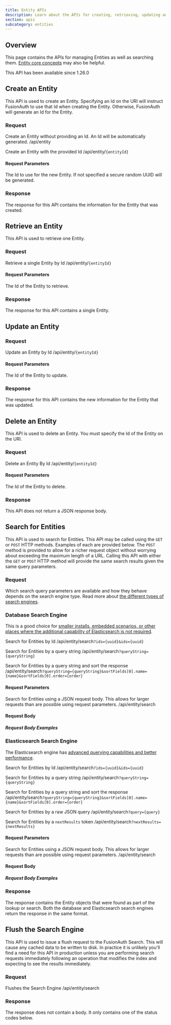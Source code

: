 ```yaml
---
title: Entity APIs
description: Learn about the APIs for creating, retrieving, updating and deleting entities, as well as searching them.
section: apis
subcategory: entities
---
```


<PremiumEditionBlurb />

## Overview

This page contains the APIs for managing Entities as well as searching them. [Entity core concepts](/docs/get-started/core-concepts/entity-management) may also be helpful.

<Aside type="version">
This API has been available since 1.26.0
</Aside>


## Create an Entity

This API is used to create an Entity. Specifying an Id on the URI will instruct FusionAuth to use that Id when creating the Entity. Otherwise, FusionAuth will generate an Id for the Entity.

### Request

<APIAuthentication icon="lock">Create an Entity without providing an Id. An Id will be automatically generated.</APIAuthentication>
<APIURI method="POST">/api/entity</APIURI>

<XFusionauthTenantIdHeaderCreateOperation />

<APIAuthentication icon="lock">Create an Entity with the provided Id</APIAuthentication>
<APIURI method="POST">/api/entity/`{entityId}`</APIURI>

#### Request Parameters

<APIBlock>
  <APIField name="entityId" type="UUID" optional defaults="secure random UUID">
    The Id to use for the new Entity. If not specified a secure random UUID will be generated.
  </APIField>
</APIBlock>

<EntityRequestBody />

<XFusionauthTenantIdHeaderCreateOperation />

### Response

The response for this API contains the information for the Entity that was created.

<StandardPostResponseCodes />

<EntityResponseBody />


## Retrieve an Entity

This API is used to retrieve one Entity. 

### Request

<APIAuthentication icon="lock">Retrieve a single Entity by Id</APIAuthentication>
<APIURI method="GET">/api/entity/`{entityId}`</APIURI>

#### Request Parameters

<APIBlock>
  <APIField name="entityId" type="UUID" required>
    The Id of the Entity to retrieve.
  </APIField>
</APIBlock>

<XFusionauthTenantIdHeaderScopedOperation />

### Response

The response for this API contains a single Entity. 

<StandardGetResponseCodes no_errors />

<EntityResponseBody />

## Update an Entity

<GenericUpdateExplanationFragment capitalized_object_name="Entity" />

### Request

<APIAuthentication icon="lock">Update an Entity by Id</APIAuthentication>
<APIURI method="PUT">/api/entity/`{entityId}`</APIURI>

<PatchSupport api_endpoint="/api/entity/`{entityId\}`" />

#### Request Parameters

<APIBlock>
  <APIField name="entityId" type="UUID" required>
    The Id of the Entity to update.
  </APIField>
</APIBlock>

<XFusionauthTenantIdHeaderScopedOperation />

<EntityRequestBody />

### Response

The response for this API contains the new information for the Entity that was updated.

<StandardPutResponseCodes />

<EntityResponseBody />


## Delete an Entity

This API is used to delete an Entity. You must specify the Id of the Entity on the URI.

### Request

<APIAuthentication icon="lock">Delete an Entity By Id</APIAuthentication>
<APIURI method="DELETE">/api/entity/`{entityId}`</APIURI>

#### Request Parameters

<APIBlock>
  <APIField name="entityId" type="UUID" required>
    The Id of the Entity to delete.
  </APIField>
</APIBlock>

<XFusionauthTenantIdRequired />

### Response

This API does not return a JSON response body.

<StandardDeleteResponseCodes />

## Search for Entities

This API is used to search for Entities. This API may be called using the `GET` or `POST` HTTP methods. Examples of each are provided below. The `POST` method is provided to allow for a richer request object without worrying about exceeding the maximum length of a URL. Calling this API with either the `GET` or `POST` HTTP method will provide the same search results given the same query parameters.

### Request

Which search query parameters are available and how they behave depends on the search engine type. Read more about [the different types of search engines](/docs/lifecycle/manage-users/search/search).

### Database Search Engine

This is a good choice for [smaller installs, embedded scenarios, or other places where the additional capability of Elasticsearch is not required](/docs/lifecycle/manage-users/search/search).

<APIAuthentication icon="lock">Search for Entities by Id</APIAuthentication>
<APIURI method="GET">/api/entity/search`?ids={uuid}&ids={uuid}`</APIURI>

<APIAuthentication icon="lock">Search for Entities by a query string</APIAuthentication>
<APIURI method="GET">/api/entity/search`?queryString={queryString}`</APIURI>

<APIAuthentication icon="lock">Search for Entities by a query string and sort the response</APIAuthentication>
<APIURI method="GET">/api/entity/search`?queryString={queryString}&sortFields[0].name={name}&sortFields[0].order={order}`</APIURI>

#### Request Parameters

<EntitySearchRequestParameters query_string_request database_search_engine_type parameter_prefix="" />

<XFusionauthTenantIdHeaderScopedOperation />

<APIAuthentication icon="lock">Search for Entities using a JSON request body. This allows for larger requests than are possible using request parameters.</APIAuthentication>
<APIURI method="POST">/api/entity/search</APIURI>

<XFusionauthTenantIdHeaderScopedOperation />

#### Request Body

<EntitySearchRequestParameters query_string_request="nottrue" database_search_engine_type parameter_prefix="search." />

##### Request Body Examples

<EntitySearchRequestBodyDatabaseExamples />

### Elasticsearch Search Engine

The Elasticsearch engine has [advanced querying capabilities and better performance](/docs/lifecycle/manage-users/search/search).

<APIAuthentication icon="lock">Search for Entities by Id</APIAuthentication>
<APIURI method="GET">/api/entity/search`?ids={uuid}&ids={uuid}`</APIURI>

<APIAuthentication icon="lock">Search for Entities by a query string</APIAuthentication>
<APIURI method="GET">/api/entity/search`?queryString={queryString}`</APIURI>

<APIAuthentication icon="lock">Search for Entities by a query string and sort the response</APIAuthentication>
<APIURI method="GET">/api/entity/search`?queryString={queryString}&sortFields[0].name={name}&sortFields[0].order={order}`</APIURI>

<APIAuthentication icon="lock">Search for Entities by a raw JSON query</APIAuthentication>
<APIURI method="GET">/api/entity/search`?query={query}`</APIURI>

<APIAuthentication icon="lock">Search for Entities by a `nextResults` token</APIAuthentication>
<APIURI method="GET">/api/entity/search`?nextResults={nextResults}`</APIURI>

#### Request Parameters

<EntitySearchRequestParameters query_string_request elasticsearch_search_engine_type parameter_prefix="" />

<XFusionauthTenantIdHeaderScopedOperation />

<APIAuthentication icon="lock">Search for Entities using a JSON request body. This allows for larger requests than are possible using request parameters.</APIAuthentication>
<APIURI method="POST">/api/entity/search</APIURI>

<XFusionauthTenantIdHeaderScopedOperation />

#### Request Body

<EntitySearchRequestParameters query_string_request="nottrue" elasticsearch_search_engine_type parameter_prefix="search." />

##### Request Body Examples

<EntitySearchRequestBodyElasticsearchExamples />

### Response

The response contains the Entity objects that were found as part of the lookup or search. Both the database and Elasticsearch search engines return the response in the same format.

<StandardGetResponseCodes />

<EntitiesResponseBody search_result />


## Flush the Search Engine

This API is used to issue a flush request to the FusionAuth Search. This will cause any cached data to be written to disk. In practice it is unlikely
 you'll find a need for this API in production unless you are performing search requests immediately following an operation that modifies the index and
  expecting to see the results immediately.

### Request

<APIAuthentication icon="lock">Flushes the Search Engine</APIAuthentication>
<APIURI method="PUT">/api/entity/search</APIURI>

### Response

The response does not contain a body. It only contains one of the status codes below.

<StandardPostResponseCodes />
